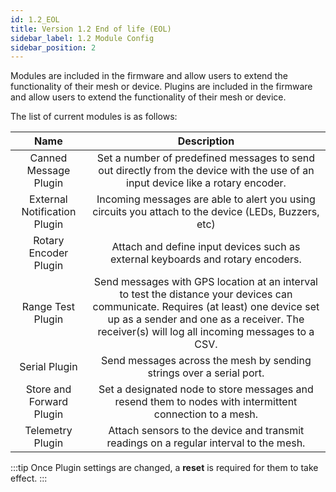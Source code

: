 ```yaml
---
id: 1.2_EOL
title: Version 1.2 End of life (EOL)
sidebar_label: 1.2 Module Config
sidebar_position: 2
---
```


Modules are included in the firmware and allow users to extend the functionality of their mesh or device.
Plugins are included in the firmware and allow users to extend the functionality of their mesh or device.

The list of current modules is as follows:

| Name | Description |
|:----:|:-----------:|
| Canned Message Plugin | Set a number of predefined messages to send out directly from the device with the use of an input device like a rotary encoder. |
| External Notification Plugin | Incoming messages are able to alert you using circuits you attach to the device (LEDs, Buzzers, etc) |
| Rotary Encoder Plugin | Attach and define input devices such as external keyboards and rotary encoders. |
| Range Test Plugin | Send messages with GPS location at an interval to test the distance your devices can communicate. Requires (at least) one device set up as a sender and one as a receiver. The receiver(s) will log all incoming messages to a CSV. |
| Serial Plugin | Send messages across the mesh by sending strings over a serial port. |
| Store and Forward Plugin | Set a designated node to store messages and resend them to nodes with intermittent connection to a mesh. |
| Telemetry Plugin | Attach sensors to the device and transmit readings on a regular interval to the mesh. |

:::tip
Once Plugin settings are changed, a **reset** is required for them to take effect.
:::